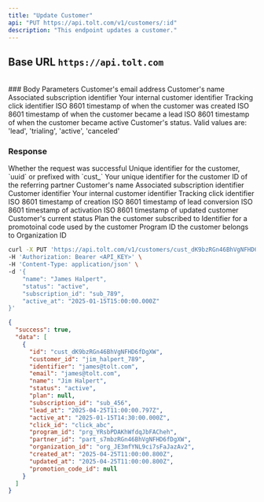 ```yaml
---
title: "Update Customer"
api: "PUT https://api.tolt.com/v1/customers/:id"
description: "This endpoint updates a customer."
---
```


## Base URL `https://api.tolt.com`

<br />
### Body Parameters

<ParamField body="email" type="string - optional">
  Customer's email address
</ParamField>

<ParamField body="name" type="string - optional">
  Customer's name
</ParamField>

<ParamField body="subscription_id" type="string - optional">
  Associated subscription identifier
</ParamField>

<ParamField body="customer_id" type="string - optional">
  Your internal customer identifier
</ParamField>

<ParamField body="click_id" type="string - optional">
  Tracking click identifier
</ParamField>

<ParamField body="created_at" type="string - optional">
  ISO 8601 timestamp of when the customer was created
</ParamField>

<ParamField body="lead_at" type="string - optional">
  ISO 8601 timestamp of when the customer became a lead
</ParamField>

<ParamField body="active_at" type="string - optional">
  ISO 8601 timestamp of when the customer became active
</ParamField>

<ParamField body="status" type="string - optional">
  Customer's status. Valid values are: 'lead', 'trialing', 'active', 'canceled'
</ParamField>

### Response

<ResponseField name="success" type="boolean">
  Whether the request was successful
</ResponseField>

<ResponseField name="data" type="array[Object]">
  <Expandable title="properties" defaultOpen={true}>
    <ResponseField name="id" type="string">
      Unique identifier for the customer, `uuid` or prefixed with `cust_`
    </ResponseField>
    <ResponseField name="email" type="string">
      Your unique identifier for the customer
    </ResponseField>
    <ResponseField name="partner_id" type="string">
      ID of the referring partner
    </ResponseField>
    <ResponseField name="name" type="string">
      Customer's name
    </ResponseField>
    <ResponseField name="subscription_id" type="string">
      Associated subscription identifier
    </ResponseField>
    <ResponseField name="identifier" type="string">
      Customer identifier
    </ResponseField>
    <ResponseField name="customer_id" type="string">
      Your internal customer identifier
    </ResponseField>
    <ResponseField name="click_id" type="string">
      Tracking click identifier
    </ResponseField>
    <ResponseField name="created_at" type="string">
      ISO 8601 timestamp of creation
    </ResponseField>
    <ResponseField name="lead_at" type="string">
      ISO 8601 timestamp of lead conversion
    </ResponseField>
    <ResponseField name="active_at" type="string">
      ISO 8601 timestamp of activation
    </ResponseField>
    <ResponseField name="updated_at" type="string">
      ISO 8601 timestamp of updated customer
    </ResponseField>
    <ResponseField name="status" type="string">
      Customer's current status
    </ResponseField>
    <ResponseField name="plan" type="string | null">
      Plan the customer subscribed to
    </ResponseField>
    <ResponseField name="promotion_code_id" type="string | null">
      Identifier for a promotoinal code used by the customer
    </ResponseField>
    <ResponseField name="program_id" type="string">
      Program ID the customer belongs to
    </ResponseField>
    <ResponseField name="organization_id" type="string">
      Organization ID
    </ResponseField>
  </Expandable>
</ResponseField>

<RequestExample>

```bash cURL
curl -X PUT 'https://api.tolt.com/v1/customers/cust_dK9bzRGn46BhVgNFHD6fDgXW' \
-H 'Authorization: Bearer <API_KEY>' \
-H 'Content-Type: application/json' \
-d '{
    "name": "James Halpert",
    "status": "active",
    "subscription_id": "sub_789",
    "active_at": "2025-01-15T15:00:00.000Z"
}'
```

</RequestExample>

<ResponseExample>

```json Response
{
  "success": true,
  "data": [
    {
      "id": "cust_dK9bzRGn46BhVgNFHD6fDgXW",
      "customer_id": "jim_halpert_789",
      "identifier": "james@tolt.com",
      "email": "james@tolt.com",
      "name": "Jim Halpert",
      "status": "active",
      "plan": null,
      "subscription_id": "sub_456",
      "lead_at": "2025-04-25T11:00:00.797Z",
      "active_at": "2025-01-15T14:30:00.000Z",
      "click_id": "click_abc",
      "program_id": "prg_YRsbPDAKhWfdqJbFACheh",
      "partner_id": "part_s7mbzRGn46BhVgNFHD6fDgXW",
      "organization_id": "org_JE3mfYNL9ci7sFaJazAv2",
      "created_at": "2025-04-25T11:00:00.800Z",
      "updated_at": "2025-04-25T11:00:00.800Z",
      "promotion_code_id": null
    }
  ]
}
```

</ResponseExample>
